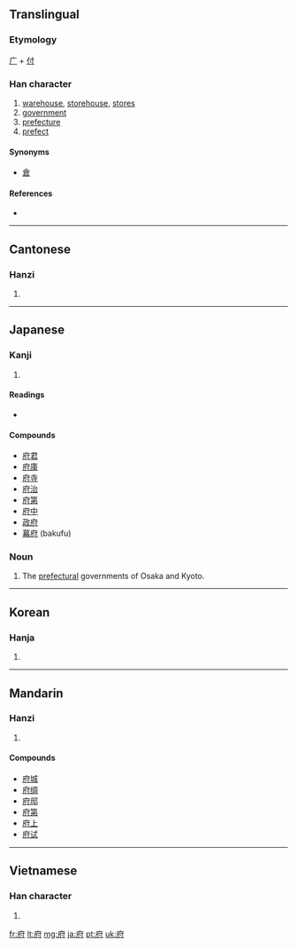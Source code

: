 ==Translingual==

===Etymology===
[[广]] + [[付]]

===Han character===
{{Han char|rn=53|rad=广|as=05|sn=8|four=0024<sub>0</sub>|canj=戈人木戈 (IODI)|ids=⿸[[广]][[付]]}}

# [[warehouse]], [[storehouse]], [[store]]s
# [[government]]
# [[prefecture]]
# [[prefect]]

====Synonyms====
* [[倉]]

====References====
* {{Han ref|kx=0345.020|dkj=09283|dj=0654.150|hdz=20877.150|uh=5E9C|ud=24220|bh=A9B2|bd=43442}}

----

==Cantonese==

===Hanzi===
{{yue-hanzi|jyut=|y=fu2}}

# {{defn|Cantonese|sort=广05}}

----

==Japanese==

===Kanji===
{{ja-kanji|grade=4|rs=广05}}

# {{defn|Japanese}}

====Readings====
* {{ja-readings|on=[[ふ]] (fu)|kun=[[やくしょ]] (yakusho), [[みやこ]] (miyako), [[くら]] (kura)}}

====Compounds====
* [[府君]]
* [[府庫]]
* [[府寺]]
* [[府治]]
* [[府第]]
* [[府中]]
* [[政府]]
* [[幕府]] (bakufu)

===Noun===
{{ja-noun|k|hira=ふ|rom=fu}}

# The [[prefecture|prefectural]] governments of Osaka and Kyoto.

----

==Korean==

===Hanja===
{{ko-hanja|hangeul=[[부]]|rv=bu|mr=pu}}

# {{defn|Korean|sort=广05}}

----

==Mandarin==

===Hanzi===
{{cmn-hanzi|pin=[[duó]] ([[duo2]]), [[fǔ]] ([[fu3]])|wg=to<sup>2</sup>, fu<sup>3</sup>}}

# {{defn|Mandarin|sort=广05}}

====Compounds====
* [[府城]]
* [[府绸]]
* [[府邸]]
* [[府第]]
* [[府上]]
* [[府试]]

----

==Vietnamese==

===Han character===
{{vi-hantu|[[phủ]]|rs=广05}}

# {{defn|Vietnamese|sort=广05}}

[[fr:府]]
[[lt:府]]
[[mg:府]]
[[ja:府]]
[[pt:府]]
[[uk:府]]
